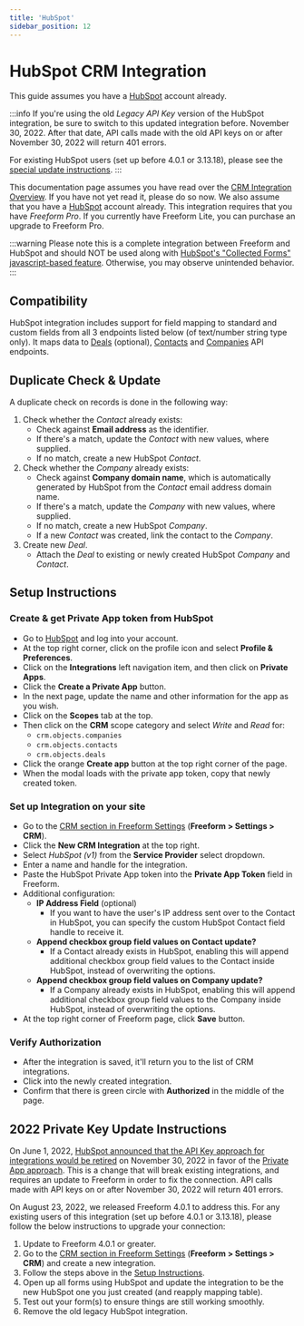 ```yaml
---
title: 'HubSpot'
sidebar_position: 12
---
```



# HubSpot CRM Integration<Badge type="feature" text="Revised 4.0.1+" /><Badge type="pro" text="Pro" />

This guide assumes you have a [HubSpot](https://www.hubspot.com) account already.

:::info
If you're using the old _Legacy API Key_ version of the HubSpot integration, be sure to switch to this updated integration before. November 30, 2022. After that date, API calls made with the old API keys on or after November 30, 2022 will return 401 errors.

For existing HubSpot users (set up before 4.0.1 or 3.13.18), please see the [special update instructions](#2022-private-key-update-instructions).
:::

This documentation page assumes you have read over the [CRM Integration Overview](./index.mdx#crm). If you have not yet read it, please do so now. We also assume that you have a [HubSpot](http://hubspot.com) account already. This integration requires that you have _Freeform Pro_. If you currently have Freeform Lite, you can purchase an upgrade to Freeform Pro.

:::warning
Please note this is a complete integration between Freeform and HubSpot and should NOT be used along with [HubSpot's "Collected Forms" javascript-based feature](https://knowledge.hubspot.com/forms/use-non-hubspot-forms). Otherwise, you may observe unintended behavior.
:::

## Compatibility

HubSpot integration includes support for field mapping to standard and custom fields from all 3 endpoints listed below (of text/number string type only). It maps data to [Deals](http://developers.hubspot.com/docs/methods/deals/deals_overview) (optional), [Contacts](http://developers.hubspot.com/docs/methods/contacts/contacts-overview) and [Companies](http://developers.hubspot.com/docs/methods/companies/companies-overview) API endpoints.

## Duplicate Check & Update

A duplicate check on records is done in the following way:

1. Check whether the _Contact_ already exists:
   - Check against **Email address** as the identifier.
   - If there's a match, update the _Contact_ with new values, where supplied.
   - If no match, create a new HubSpot _Contact_.
2. Check whether the _Company_ already exists:
   - Check against **Company domain name**, which is automatically generated by HubSpot from the _Contact_ email address domain name.
   - If there's a match, update the _Company_ with new values, where supplied.
   - If no match, create a new HubSpot _Company_.
   - If a new _Contact_ was created, link the contact to the _Company_.
3. Create new _Deal_.
   - Attach the _Deal_ to existing or newly created HubSpot _Company_ and _Contact_.

## Setup Instructions

<VerticalStepWrapper>

<StepMarkdown>

### Create & get Private App token from HubSpot

- Go to [HubSpot](http://hubspot.com) and log into your account.
- At the top right corner, click on the profile icon and select **Profile & Preferences**.
- Click on the **Integrations** left navigation item, and then click on **Private Apps**.
- Click the **Create a Private App** button.
- In the next page, update the name and other information for the app as you wish.
- Click on the **Scopes** tab at the top.
- Then click on the **CRM** scope category and select _Write_ and _Read_ for:
  - `crm.objects.companies`
  - `crm.objects.contacts`
  - `crm.objects.deals`
- Click the orange **Create app** button at the top right corner of the page.
- When the modal loads with the private app token, copy that newly created token.

</StepMarkdown>

<StepMarkdown>

### Set up Integration on your site

- Go to the [CRM section in Freeform Settings](../configuration/settings.mdx#crm) (**Freeform > Settings > CRM**).
- Click the **New CRM Integration** at the top right.
- Select _HubSpot (v1)_ from the **Service Provider** select dropdown.
- Enter a name and handle for the integration.
- Paste the HubSpot Private App token into the **Private App Token** field in Freeform.
- Additional configuration:
  - **IP Address Field** (optional)
    - If you want to have the user's IP address sent over to the Contact in HubSpot, you can specify the custom HubSpot Contact field handle to receive it.
  - **Append checkbox group field values on Contact update?**
    - If a Contact already exists in HubSpot, enabling this will append additional checkbox group field values to the Contact inside HubSpot, instead of overwriting the options.
  - **Append checkbox group field values on Company update?**
    - If a Company already exists in HubSpot, enabling this will append additional checkbox group field values to the Company inside HubSpot, instead of overwriting the options.
- At the top right corner of Freeform page, click **Save** button.

</StepMarkdown>

<StepMarkdown>

### Verify Authorization

- After the integration is saved, it'll return you to the list of CRM integrations.
- Click into the newly created integration.
- Confirm that there is green circle with **Authorized** in the middle of the page.

</StepMarkdown>

</VerticalStepWrapper>

## 2022 Private Key Update Instructions

On June 1, 2022, [HubSpot announced that the API Key approach for integrations would be retired](https://developers.hubspot.com/changelog/upcoming-api-key-sunset) on November 30, 2022 in favor of the [Private App approach](https://developers.hubspot.com/docs/api/private-apps). This is a change that will break existing integrations, and requires an update to Freeform in order to fix the connection. API calls made with API keys on or after November 30, 2022 will return 401 errors.

On August 23, 2022, we released Freeform 4.0.1 to address this. For any existing users of this integration (set up before 4.0.1 or 3.13.18), please follow the below instructions to upgrade your connection:

1. Update to Freeform 4.0.1 or greater.
2. Go to the [CRM section in Freeform Settings](../configuration/settings.mdx#crm) (**Freeform > Settings > CRM**) and create a new integration.
3. Follow the steps above in the [Setup Instructions](#setup-instructions).
4. Open up all forms using HubSpot and update the integration to be the new HubSpot one you just created (and reapply mapping table).
5. Test out your form(s) to ensure things are still working smoothly.
6. Remove the old legacy HubSpot integration.
